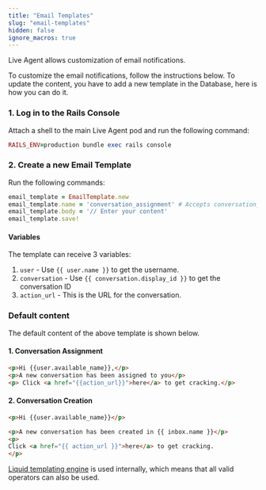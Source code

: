 ```yaml
---
title: "Email Templates"
slug: "email-templates"
hidden: false
ignore_macros: true
---
```


Live Agent allows customization of email notifications.

To customize the email notifications, follow the instructions below. To update the content, you have to add a new template in the Database, here is how you can do it.

### 1. Log in to the Rails Console

Attach a shell to the main Live Agent pod and run the following command:

```rb
RAILS_ENV=production bundle exec rails console
```

### 2. Create a new Email Template

Run the following commands:

```rb
email_template = EmailTemplate.new
email_template.name = 'conversation_assignment' # Accepts conversation_assignment, conversation_creation
email_template.body = '// Enter your content'
email_template.save!
```

#### Variables

The template can receive 3 variables:

1. `user` - Use `{{ user.name }}` to get the username.
2. `conversation` - Use `{{ conversation.display_id }}` to get the conversation ID
3. `action_url` - This is the URL for the conversation.

### Default content

The default content of the above template is shown below.

#### 1. Conversation Assignment

```html
<p>Hi {{user.available_name}},</p>
<p>A new conversation has been assigned to you</p>
<p> Click <a href="{{action_url}}">here</a> to get cracking.</p>
```

#### 2. Conversation Creation

```html
<p>Hi {{user.available_name}}</p>

<p>A new conversation has been created in {{ inbox.name }}</p>
<p>
Click <a href="{{ action_url }}">here</a> to get cracking.
</p>
```

[Liquid templating engine](https://shopify.github.io/liquid/) is used internally, which means that all valid operators can also be used.